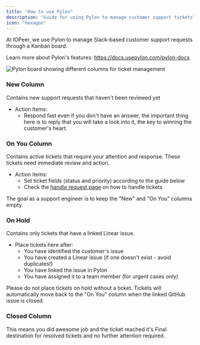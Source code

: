 ```yaml
---
title: "How to use Pylon"
description: "Guide for using Pylon to manage customer support tickets"
icon: "hexagon"
---
```


At IOPeer, we use Pylon to manage Slack-based customer support requests through a Kanban board.

Learn more about Pylon's features: https://docs.usepylon.com/pylon-docs

![Pylon board showing different columns for ticket management](/resources/pylon-board.png)

### New Column
Contains new support requests that haven't been reviewed yet
- Action Items:
  - Respond fast even if you don't have an answer, the important thing here is to reply that you will take a look into it, the key to winning the customer's heart.


### On You Column
Contains active tickets that require your attention and response. These tickets need immediate review and action.

- Action items:
  - Set ticket fields (status and priority) according to the guide below
  - Check the [handle request page](./handle-requests) on how to handle tickets

<Tip>
The goal as a support engineer is to keep the "New" and "On You" columns empty.
</Tip>


### On Hold

Contains only tickets that have a linked Linear issue.

- Place tickets here after:
  - You have identified the customer's issue
  - You have created a Linear issue (if one doesn't exist - avoid duplicates!)
  - You have linked the issue in Pylon
  - You have assigned it to a team member (for urgent cases only)

<Warning>
Please do not place tickets on hold without a ticket.
</Warning>

<Note>
Tickets will automatically move back to the "On You" column when the linked GitHub issue is closed.
</Note>

### Closed Column
This means you did awesome job and the ticket reached it's Final destination for resolved tickets and no further attention required.
